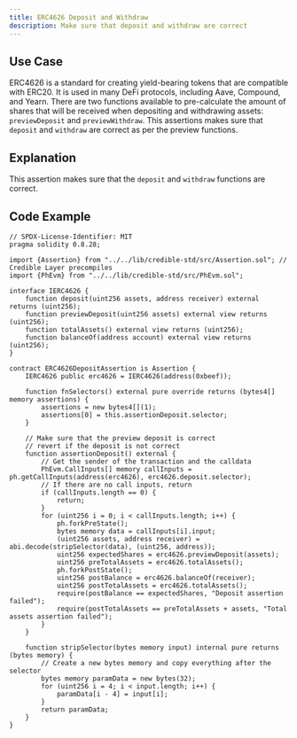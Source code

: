 ```yaml
---
title: ERC4626 Deposit and Withdraw
description: Make sure that deposit and withdraw are correct
---
```


## Use Case
ERC4626 is a standard for creating yield-bearing tokens that are compatible with ERC20. It is used in many DeFi protocols, including Aave, Compound, and Yearn.
There are two functions available to pre-calculate the amount of shares that will be received when depositing and withdrawing assets: `previewDeposit` and `previewWithdraw`.
This assertions makes sure that `deposit` and `withdraw` are correct as per the preview functions.

## Explanation
This assertion makes sure that the `deposit` and `withdraw` functions are correct.

## Code Example
```solidity
// SPDX-License-Identifier: MIT
pragma solidity 0.8.28;

import {Assertion} from "../../lib/credible-std/src/Assertion.sol"; // Credible Layer precompiles
import {PhEvm} from "../../lib/credible-std/src/PhEvm.sol";

interface IERC4626 {
    function deposit(uint256 assets, address receiver) external returns (uint256);
    function previewDeposit(uint256 assets) external view returns (uint256);
    function totalAssets() external view returns (uint256);
    function balanceOf(address account) external view returns (uint256);
}

contract ERC4626DepositAssertion is Assertion {
    IERC4626 public erc4626 = IERC4626(address(0xbeef));

    function fnSelectors() external pure override returns (bytes4[] memory assertions) {
        assertions = new bytes4[](1);
        assertions[0] = this.assertionDeposit.selector;
    }

    // Make sure that the preview deposit is correct
    // revert if the deposit is not correct
    function assertionDeposit() external {
        // Get the sender of the transaction and the calldata
        PhEvm.CallInputs[] memory callInputs = ph.getCallInputs(address(erc4626), erc4626.deposit.selector);
        // If there are no call inputs, return
        if (callInputs.length == 0) {
            return;
        }
        for (uint256 i = 0; i < callInputs.length; i++) {
            ph.forkPreState();
            bytes memory data = callInputs[i].input;
            (uint256 assets, address receiver) = abi.decode(stripSelector(data), (uint256, address));
            uint256 expectedShares = erc4626.previewDeposit(assets);
            uint256 preTotalAssets = erc4626.totalAssets();
            ph.forkPostState();
            uint256 postBalance = erc4626.balanceOf(receiver);
            uint256 postTotalAssets = erc4626.totalAssets();
            require(postBalance == expectedShares, "Deposit assertion failed");
            require(postTotalAssets == preTotalAssets + assets, "Total assets assertion failed");
        }
    }

    function stripSelector(bytes memory input) internal pure returns (bytes memory) {
        // Create a new bytes memory and copy everything after the selector
        bytes memory paramData = new bytes(32);
        for (uint256 i = 4; i < input.length; i++) {
            paramData[i - 4] = input[i];
        }
        return paramData;
    }
}
```
